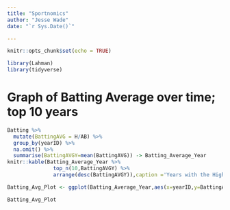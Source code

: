 ```yaml
---
title: "Sportnomics"
author: "Jesse Wade"
date: "`r Sys.Date()`"

---
```


```r
knitr::opts_chunk$set(echo = TRUE)
```

```r
library(Lahman)
library(tidyverse)
```

# Graph of Batting Average over time; top 10 years

```r
Batting %>% 
  mutate(BattingAVG = H/AB) %>% 
  group_by(yearID) %>% 
  na.omit() %>% 
  summarise(BattingAVGY=mean(BattingAVG)) -> Batting_Average_Year
knitr::kable(Batting_Average_Year %>% 
               top_n(10,BattingAVGY) %>% 
               arrange(desc(BattingAVGY)),caption ='Years with the Highest Batting Averages')

Batting_Avg_Plot <- ggplot(Batting_Average_Year,aes(x=yearID,y=BattingAVGY))+geom_line()

Batting_Avg_Plot
```

